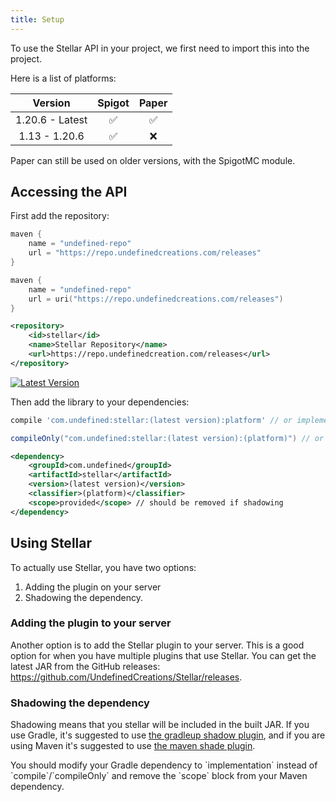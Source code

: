 ```yaml
---
title: Setup
---
```


To use the Stellar API in your project, we first need to import this into the project.

Here is a list of platforms:

|     Version     | Spigot | Paper |
|:---------------:|:------:|:-----:|
| 1.20.6 - Latest |   ✅    |   ✅   |
|  1.13 - 1.20.6  |   ✅    |   ❌   |

<Callout type="info">
  Paper can still be used on older versions, with the SpigotMC module.
</Callout>

## Accessing the API

First add the repository:

```groovy tab="Gradle Groovy DSL"
maven {
    name = "undefined-repo"
    url = "https://repo.undefinedcreations.com/releases"
}
```
```kotlin tab="Gradle Kotlin DSL"
maven {
    name = "undefined-repo"
    url = uri("https://repo.undefinedcreations.com/releases")
}
```
```xml tab="Maven"
<repository>
    <id>stellar</id>
    <name>Stellar Repository</name>
    <url>https://repo.undefinedcreation.com/releases</url>
</repository>
```

[![Latest Version](https://img.shields.io/badge/dynamic/xml?label=Latest%20Version&style=for-the-badge&logo=gradle&url=https%3A%2F%2Frepo.undefinedcreations.com%2Freleases%2Fcom%2Fundefined%2Fstellar%2Fmaven-metadata.xml&query=%2F%2Fmetadata%2F%2Fversioning%2F%2Flatest)](https://github.com/UndefinedCreations/Stellar/releases)

Then add the library to your dependencies:

```groovy tab="Gradle Groovy DSL"
compile 'com.undefined:stellar:(latest version):platform' // or implementation if shadowing
```
```groovy tab="Gradle Kotlin DSL"
compileOnly("com.undefined:stellar:(latest version):(platform)") // or implementation if shadowing
```
```xml tab="Maven"
<dependency>
    <groupId>com.undefined</groupId>
    <artifactId>stellar</artifactId>
    <version>(latest version)</version>
    <classifier>(platform)</classifier>
    <scope>provided</scope> // should be removed if shadowing
</dependency>
```

## Using Stellar

To actually use Stellar, you have two options:

1. Adding the plugin on your server
2. Shadowing the dependency.

### Adding the plugin to your server

Another option is to add the Stellar plugin to your server. This is a good option for when you have multiple plugins that use Stellar. You can get the latest JAR from the GitHub releases: https://github.com/UndefinedCreations/Stellar/releases.

### Shadowing the dependency

Shadowing means that you stellar will be included in the built JAR. If you use Gradle, it's suggested to use [the gradleup shadow plugin](https://gradleup.com/shadow/getting-started/), and if you are using Maven it's suggested to use [the maven shade plugin](https://maven.apache.org/plugins/maven-shade-plugin/usage.html).

<Callout title="Important" type="warn">
  You should modify your Gradle dependency to `implementation` instead of `compile`/`compileOnly` and remove the `scope` block from your Maven dependency.
</Callout>
